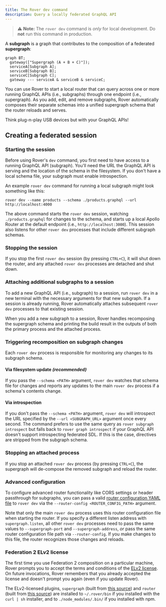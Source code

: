 ```yaml
---
title: The Rover dev command
description: Query a locally federated GraphQL API
---
```


> ⚠️ **Note:** The `rover dev` command is _only_ for local development. Do **not** run this command in production.

A **subgraph** is a graph that contributes to the composition of a federated **supergraph**:

```mermaid
graph BT;
  gateway(["Supergraph (A + B + C)"]);
  serviceA[Subgraph A];
  serviceB[Subgraph B];
  serviceC[Subgraph C];
  gateway --- serviceA & serviceB & serviceC;
```

You can use Rover to start a local router that can query across one or more running GraphQL APIs (i.e., subgraphs)
through one endpoint (i.e., supergraph). As you add, edit, and remove subgraphs, Rover automatically
composes their separate schemas into a unified supergraph schema that the router reloads and serves. 

Think plug-n-play USB devices but with your GraphQL APIs!

## Creating a federated session

### Starting the session

Before using Rover's `dev` command, you first need to have access to a running GraphQL API (subgraph). You'll need the URL the GraphQL API is serving and the location of the schema in the filesystem. If you don't have a local schema file, your subgraph must enable introspection.

An example `rover dev` command for running a local subgraph might look something like this:

`rover dev --name products --schema ./products.graphql --url http://localhost:4000`

The above command starts the `rover dev` session, watching `./products.graphql` for changes to the schema, and starts up a local Apollo Router at the default endpoint (i.e., `http://localhost:3000`). This session also listens for other `rover dev` processes that include different subgraph schemas.

### Stopping the session

If you stop the first `rover dev` session (by pressing `CTRL+C`), it will shut down the router, and any attached `rover dev` processes are detached and shut down.

### Attaching additional subgraphs to a session

To add a new GraphQL API (i.e., subgraph) to a session, run `rover dev` in a new terminal with the necessary arguments for that new subgraph. If a session is already running, Rover automatically attaches subsequent `rover dev` processes to that existing session.

When you add a new subgraph to a session, Rover handles recomposing the supergraph schema and printing the build result in the outputs of both the primary process and the attached process.

### Triggering recomposition on subgraph changes

Each `rover dev` process is responsible for monitoring any changes to its subgraph schema.

#### Via filesystem update _(recommended)_

If you pass the `--schema <PATH>` argument, `rover dev` watches that schema file for changes and reports any updates to the main `rover dev` process if a schema's contents change.

#### Via introspection

If you don't pass the `--schema <PATH>` argument, `rover dev` will introspect the URL specified by the `--url <SUBGRAPH_URL>` argument once every second. The command prefers to use the same query as `rover subgraph introspect` but falls back to `rover graph introspect` if your GraphQL API doesn't support introspecting federated SDL. If this is the case, directives are stripped from the subgraph schema.

### Stopping an attached process

If you stop an attached `rover dev` process (by pressing `CTRL+C`), the supergraph will de-compose the removed subgraph and reload the router.

### Advanced configuration

To configure advanced router functionality like CORS settings or header passthrough for subgraphs, you can pass a valid [router configuration YAML file](/router/configuration/overview#yaml-config-file) to `rover dev` via the `--router-config <ROUTER_CONFIG_PATH>` argument.

Note that only the main `rover dev` process uses this router configuration file when starting the router. If you specify a different listen address with `supergraph.listen`, all other `rover dev` processes need to pass the same values to `--supergraph-port` and `--supergraph-address`, _or_ pass the same router configuration file path via `--router-config`. If you make changes to this file, the router recognizes those changes and reloads.

### Federation 2 ELv2 license

The first time you use Federation 2 composition on a particular machine, Rover prompts you to accept the terms and conditions of the [ELv2 license](https://www.apollographql.com/docs/resources/elastic-license-v2-faq/). On future invocations, Rover remembers that you already accepted the license and doesn't prompt you again (even if you update Rover).

The ELv2-licensed plugins, `supergraph` (built from [this source](https://github.com/apollographql/federation-rs)) and `router` (built from [this source](https://github.com/apollographql/router)) are installed to `~/.rover/bin` if you installed with the `curl | sh` installer, and to `./node_modules/.bin/` if you installed with npm.
